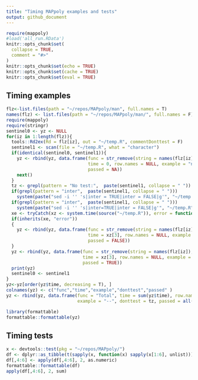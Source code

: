 ```yaml
---
title: "Timing MAPpoly examples and tests"
output: github_document
---
```


```r
require(mappoly)
#load('all_run.RData')
knitr::opts_chunk$set(
  collapse = TRUE,
  comment = "#>"
)
knitr::opts_chunk$set(echo = TRUE)
knitr::opts_chunk$set(cache = TRUE)
knitr::opts_chunk$set(eval = TRUE)
```

## Timing examples

```r
flz<-list.files(path = "~/repos/MAPpoly/man", full.names = T)
names(flz) <- list.files(path = "~/repos/MAPpoly/man/", full.names = F)
require(mappoly)
require(stringr)
sentinel0 <- yz <- NULL
for(iz in 1:length(flz)){
  tools::Rd2ex(Rd = flz[iz], out = "~/temp.R", commentDonttest = F)
  sentinel1 <- scan(file = "~/temp.R", what = "character")
  if(identical(sentinel0, sentinel1)){
    yz <- rbind(yz, data.frame(func = str_remove(string = names(flz[iz]), pattern = ".Rd"), 
                               time = 0, row.names = NULL, example = "no", donttest = NA, 
                               passed = NA))
    next()
  }
  tz <- grepl(pattern = "No test:",  paste(sentinel1, collapse = " "))
  if(grepl(pattern = "inter",  paste(sentinel1, collapse = " ")))
    system(paste("sed -i '' 's|inter = TRUE|inter = FALSE|g'", "~/temp.R"))
  if(grepl(pattern = "inter",  paste(sentinel1, collapse = " ")))
    system(paste("sed -i '' 's|inter=TRUE|inter = FALSE|g'", "~/temp.R"))
  xe <- tryCatch(xz <- system.time(source("~/temp.R")), error = function(e) e)
  if(inherits(xe, "error"))
  {
    yz <- rbind(yz, data.frame(func = str_remove(string = names(flz[iz]), pattern = ".Rd"), 
                               time = xz[3], row.names = NULL, example = "yes", donttest = tz, 
                               passed = FALSE))
  }
  yz <- rbind(yz, data.frame(func = str_remove(string = names(flz[iz]), pattern = ".Rd"), 
                             time = xz[3], row.names = NULL, example = "yes", donttest = tz,  
                             passed = TRUE))
  print(yz)
  sentinel0 <- sentinel1
}
yz<-yz[order(yz$time, decreasing = T), ]
colnames(yz) <- c("func","time","example","donttest","passed" )
yz <- rbind(yz, data.frame(func = "Total", time = sum(yz$time), row.names = NULL, 
                           example = "--", donttest = tz, passed = all(yz$passed, na.rm = T)))
```

```r
library(formattable)
formattable::formattable(yz)
```

## Timing tests
```r
x <- devtools::test(pkg = "~/repos/MAPpoly/")
df <- dplyr::as_tibble(t(sapply(x, function(x) sapply(x[1:6], unlist))))
df[,4:6] <- apply(df[,4:6], 2, as.numeric)
formattable::formattable(df)
apply(df[,4:6], 2, sum)
```

